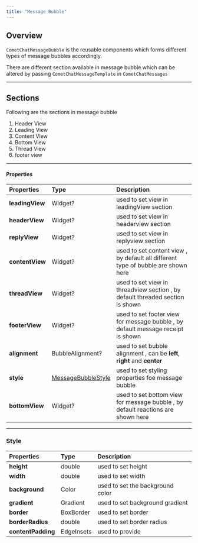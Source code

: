 ```yaml
---
title: "Message Bubble"
---
```


## Overview

`CometChatMessageBubble` is the reusable components which forms different types of message bubbles accordingly.

There are different section available in message bubble which can be altered by passing `CometChatMessageTemplate` in `CometChatMessages`

***

## Sections

Following are the sections in message bubble

1. Header View
2. Leading View
3. Content View
4. Bottom View
5. Thread View
6. footer view

***

#### Properties

| Properties      | Type                                                               | Description                                                                       |
| :--------------- | :------------------------------------------------------------------ | :--------------------------------------------------------------------------------- |
| **leadingView** | Widget?                                                            | used to set view in leadingView section                                           |
| **headerView**  | Widget?                                                            | used to set view in headerview section                                            |
| **replyView**   | Widget?                                                            | used to set view in replyview section                                             |
| **contentView** | Widget?                                                            | used to set content view , by default all different type of bubble are shown here |
| **threadView**  | Widget?                                                            | used to set view in threadview section , by default threaded section is shown     |
| **footerView**  | Widget?                                                            | used to set footer view for message bubble , by default message receipt is shown  |
| **alignment**   | BubbleAlignment?                                                   | used to set bubble alignment , can be **left**, **right** and **center**          |
| **style**       | [MessageBubbleStyle](/ui-kit/flutter/v4/message-bubble#style) | used to set styling properties foe message bubble                                 |
| **bottomView**  | Widget?                                                            | used to set bottom view for message bubble , by default reactions are shown here  |

***

### Style

| Properties         | Type       | Description                      |
| :------------------ | :---------- | :-------------------------------- |
| **height**         | double     | used to set height               |
| **width**          | double     | used to set width                |
| **background**     | Color      | used to set the background color |
| **gradient**       | Gradient   | used to set background gradient  |
| **border**         | BoxBorder  | used to set border               |
| **borderRadius**   | double     | used to set border radius        |
| **contentPadding** | EdgeInsets | used to provide                  |
